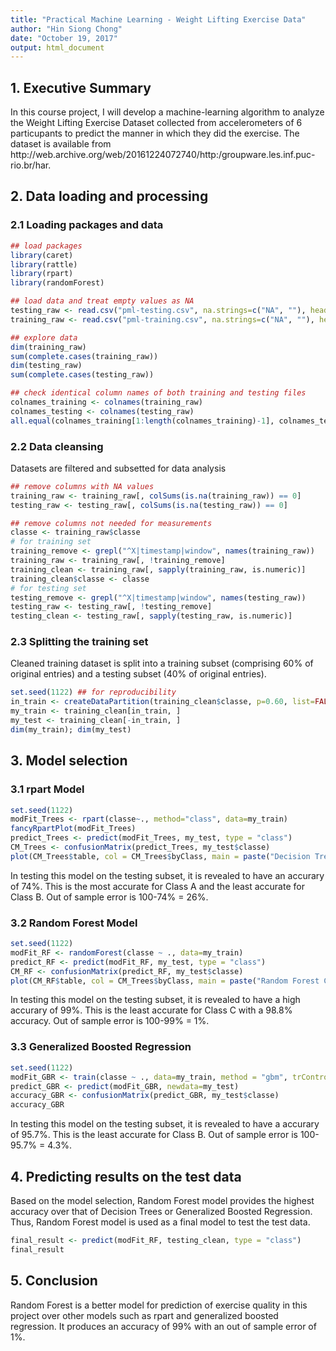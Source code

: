 ---
title: "Practical Machine Learning - Weight Lifting Exercise Data"
author: "Hin Siong Chong"
date: "October 19, 2017"
output: html_document
---

## 1. Executive Summary
In this course project, I will develop a machine-learning algorithm to analyze the Weight Lifting Exercise Dataset collected from accelerometers of 6 particupants to predict the manner in which they did the exercise. The dataset is available from http://web.archive.org/web/20161224072740/http:/groupware.les.inf.puc-rio.br/har.

## 2. Data loading and processing
### 2.1 Loading packages and data
```{r}
## load packages
library(caret)
library(rattle)
library(rpart)
library(randomForest)

## load data and treat empty values as NA
testing_raw <- read.csv("pml-testing.csv", na.strings=c("NA", ""), header=TRUE)
training_raw <- read.csv("pml-training.csv", na.strings=c("NA", ""), header=TRUE)

## explore data
dim(training_raw)
sum(complete.cases(training_raw))
dim(testing_raw)
sum(complete.cases(testing_raw))

## check identical column names of both training and testing files
colnames_training <- colnames(training_raw)
colnames_testing <- colnames(testing_raw)
all.equal(colnames_training[1:length(colnames_training)-1], colnames_testing[1:length(colnames_testing)-1])

```

### 2.2 Data cleansing  
Datasets are filtered and subsetted for data analysis
```{r} 
## remove columns with NA values
training_raw <- training_raw[, colSums(is.na(training_raw)) == 0]
testing_raw <- testing_raw[, colSums(is.na(testing_raw)) == 0]

## remove columns not needed for measurements
classe <- training_raw$classe
# for training set
training_remove <- grepl("^X|timestamp|window", names(training_raw))
training_raw <- training_raw[, !training_remove]
training_clean <- training_raw[, sapply(training_raw, is.numeric)]
training_clean$classe <- classe
# for testing set
testing_remove <- grepl("^X|timestamp|window", names(testing_raw))
testing_raw <- testing_raw[, !testing_remove]
testing_clean <- testing_raw[, sapply(testing_raw, is.numeric)]

```

### 2.3 Splitting the training set
Cleaned training dataset is split into a training subset (comprising 60% of original entries) and a testing subset (40% of original entries).
```{r}
set.seed(1122) ## for reproducibility
in_train <- createDataPartition(training_clean$classe, p=0.60, list=FALSE)
my_train <- training_clean[in_train, ]
my_test <- training_clean[-in_train, ]
dim(my_train); dim(my_test)
```

## 3. Model selection
### 3.1 rpart Model
```{r}
set.seed(1122)
modFit_Trees <- rpart(classe~., method="class", data=my_train)
fancyRpartPlot(modFit_Trees)
predict_Trees <- predict(modFit_Trees, my_test, type = "class")
CM_Trees <- confusionMatrix(predict_Trees, my_test$classe)
plot(CM_Trees$table, col = CM_Trees$byClass, main = paste("Decision Tree Confusion Matrix: Accuracy =", round(CM_Trees$overall['Accuracy'], 4)))
```
In testing this model on the testing subset, it is revealed to have an accurary of 74%. This is the most accurate for Class A and the least accurate for Class B. Out of sample error is 100-74% = 26%.

### 3.2 Random Forest Model
```{r}
set.seed(1122)
modFit_RF <- randomForest(classe ~ ., data=my_train)
predict_RF <- predict(modFit_RF, my_test, type = "class")
CM_RF <- confusionMatrix(predict_RF, my_test$classe)
plot(CM_RF$table, col = CM_Trees$byClass, main = paste("Random Forest Confusion Matrix: Accuracy =", round(CM_RF$overall['Accuracy'], 4)))
```
In testing this model on the testing subset, it is revealed to have a high accurary of 99%. This is the least accurate for Class C with a 98.8% accuracy. Out of sample error is 100-99% = 1%.

### 3.3 Generalized Boosted Regression
```{r}
set.seed(1122)
modFit_GBR <- train(classe ~ ., data=my_train, method = "gbm", trControl = trainControl(method = "repeatedcv", number = 5, repeats = 1), verbose = FALSE)
predict_GBR <- predict(modFit_GBR, newdata=my_test)
accuracy_GBR <- confusionMatrix(predict_GBR, my_test$classe)
accuracy_GBR
```
In testing this model on the testing subset, it is revealed to have a accurary of 95.7%. This is the least accurate for Class B. Out of sample error is 100-95.7% = 4.3%.

## 4. Predicting results on the test data
Based on the model selection, Random Forest model provides the highest accuracy over that of Decision Trees or Generalized Boosted Regression. Thus, Random Forest model is used as a final model to test the test data.
```{r}
final_result <- predict(modFit_RF, testing_clean, type = "class")
final_result
```


## 5. Conclusion
Random Forest is a better model for prediction of exercise quality in this project over other models such as rpart and generalized boosted regression. It produces an accuracy of 99% with an out of sample error of 1%.

